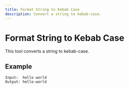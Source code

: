 ```yaml
---
title: Format String to Kebab Case
description: Convert a string to kebab-case.
---
```


# Format String to Kebab Case

This tool converts a string to kebab-case.

## Example

```text
Input:  hello world
Output: hello-world
```
